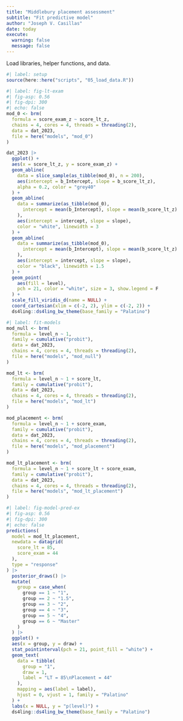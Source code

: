 ```yaml
---
title: "Middlebury placement assessment"
subtitle: "Fit predictive model"
author: "Joseph V. Casillas"
date: today
execute: 
  warning: false
  message: false
---
```


Load libraries, helper functions, and data. 

```r
#| label: setup
source(here::here("scripts", "05_load_data.R"))
```

```r
#| label: fig-lt-exam
#| fig-asp: 0.56
#| fig-dpi: 300
#| echo: false
mod_0 <- brm(
  formula = score_exam_z ~ score_lt_z, 
  chains = 4, cores = 4, threads = threading(2), 
  data = dat_2023, 
  file = here("models", "mod_0")
)

dat_2023 |> 
  ggplot() + 
  aes(x = score_lt_z, y = score_exam_z) + 
  geom_abline(
    data = slice_sample(as_tibble(mod_0), n = 200), 
    aes(intercept = b_Intercept, slope = b_score_lt_z), 
    alpha = 0.2, color = "grey40"
  ) + 
  geom_abline(
    data = summarize(as_tibble(mod_0), 
      intercept = mean(b_Intercept), slope = mean(b_score_lt_z)
    ), 
    aes(intercept = intercept, slope = slope), 
    color = "white", linewidth = 3
  ) + 
  geom_abline(
    data = summarize(as_tibble(mod_0), 
      intercept = mean(b_Intercept), slope = mean(b_score_lt_z)
    ), 
    aes(intercept = intercept, slope = slope), 
    color = "black", linewidth = 1.5
  ) + 
  geom_point(
    aes(fill = level), 
    pch = 21, color = "white", size = 3, show.legend = F
  ) + 
  scale_fill_viridis_d(name = NULL) + 
  coord_cartesian(xlim = c(-2, 2), ylim = c(-2, 2)) + 
  ds4ling::ds4ling_bw_theme(base_family = "Palatino")
```


```r
#| label: fit-models
mod_null <- brm(
  formula = level_n ~ 1, 
  family = cumulative("probit"), 
  data = dat_2023, 
  chains = 4, cores = 4, threads = threading(2), 
  file = here("models", "mod_null")
)

mod_lt <- brm(
  formula = level_n ~ 1 + score_lt, 
  family = cumulative("probit"), 
  data = dat_2023, 
  chains = 4, cores = 4, threads = threading(2), 
  file = here("models", "mod_lt")
)

mod_placement <- brm(
  formula = level_n ~ 1 + score_exam, 
  family = cumulative("probit"), 
  data = dat_2023, 
  chains = 4, cores = 4, threads = threading(2), 
  file = here("models", "mod_placement")
)

mod_lt_placement <- brm(
  formula = level_n ~ 1 + score_lt + score_exam, 
  family = cumulative("probit"), 
  data = dat_2023, 
  chains = 4, cores = 4, threads = threading(2), 
  file = here("models", "mod_lt_placement")
)

```




```r
#| label: fig-model-pred-ex
#| fig-asp: 0.56
#| fig-dpi: 300
#| echo: false
predictions(
  model = mod_lt_placement, 
  newdata = datagrid(
    score_lt = 85, 
    score_exam = 44
  ), 
  type = "response"
) |> 
  posterior_draws() |> 
  mutate(
    group = case_when(
      group == 1 ~ "1", 
      group == 2 ~ "1.5", 
      group == 3 ~ "2", 
      group == 4 ~ "3", 
      group == 5 ~ "4", 
      group == 6 ~ "Master"
    )
  ) |> 
  ggplot() + 
  aes(x = group, y = draw) + 
  stat_pointinterval(pch = 21, point_fill = "white") + 
  geom_text(
    data = tibble(
      group = "1", 
      draw = 1, 
      label = "LT = 85\nPlacement = 44"
    ), 
    mapping = aes(label = label), 
    hjust = 0, vjust = 1, family = "Palatino"
  ) + 
  labs(x = NULL, y = "p(level)") + 
  ds4ling::ds4ling_bw_theme(base_family = "Palatino")

```

